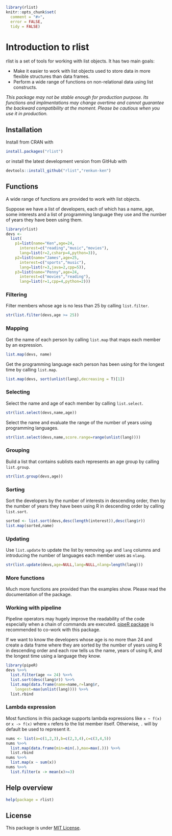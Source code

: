 <!--
%\VignetteEngine{knitr}
%\VignetteIndexEntry{Introduction to rlist}
-->

```r
library(rlist)
knitr::opts_chunk$set(
  comment = "#>",
  error = FALSE,
  tidy = FALSE)
```

# Introduction to rlist

rlist is a set of tools for working with list objects. It has two main goals:

- Make it easier to work with list objects used to store data in more flexible structures than data frames.
- Perform a wide range of functions on non-relational data using list constructs.

*This package may not be stable enough for production purpose. Its functions and implmentations may change overtime and cannot guarantee the backward compatibility at the moment. Please be cautious when you use it in production.*

## Installation

Install from CRAN with

```r
install.packages("rlist")
```

or install the latest development version from GitHub with

```r
devtools::install_github("rlist","renkun-ken")
```

## Functions

A wide range of functions are provided to work with list objects.

Suppose we have a list of developers, each of which has a name, age, some interests and a list of programming language they use and the number of years they have been using them.

```r
library(rlist)
devs <- 
  list(
    p1=list(name="Ken",age=24,
      interest=c("reading","music","movies"),
      lang=list(r=2,csharp=4,python=3)),
    p2=list(name="James",age=25,
      interest=c("sports","music"),
      lang=list(r=3,java=2,cpp=5)),
    p3=list(name="Penny",age=24,
      interest=c("movies","reading"),
      lang=list(r=1,cpp=4,python=2)))
```

### Filtering

Filter members whose age is no less than 25 by calling `list.filter`.

```r
str(list.filter(devs,age >= 25))
```

### Mapping

Get the name of each person by calling `list.map` that maps each member by an expression.

```r
list.map(devs, name)
```

Get the programming language each person has been using for the longest time by calling `list.map`.

```r
list.map(devs, sort(unlist(lang),decreasing = T)[1])
```

### Selecting

Select the name and age of each member by calling `list.select`.

```r
str(list.select(devs,name,age))
```

Select the name and evaluate the range of the number of years using programming languages.

```r
str(list.select(devs,name,score.range=range(unlist(lang))))
```

### Grouping

Build a list that contains sublists each represents an age group by calling `list.group`.

```r
str(list.group(devs,age))
```

### Sorting

Sort the developers by the number of interests in descending order, then by the number of years they have been using R in descending order by calling `list.sort`.

```r
sorted <- list.sort(devs,desc(length(interest)),desc(lang$r))
list.map(sorted,name)
```

### Updating

Use `list.update` to update the list by removing `age` and `lang` columns and introducing the number of languages each member uses as `nlang`.

```r
str(list.update(devs,age=NULL,lang=NULL,nlang=length(lang)))
```

### More functions

Much more functions are provided than the examples show. Please read the documentation of the package.

### Working with pipeline

Pipeline operators may hugely improve the readability of the code especially when a chain of commands are executed. [pipeR package](http://renkun.me/pipeR) is recommended to co-work with this package.

If we want to know the developers whose age is no more than 24 and create a data frame where they are sorted by the number of years using R in descending order and each row tells us the name, years of using R, and the longest time using a language they know.

```r
library(pipeR)
devs %>>%
  list.filter(age <= 24) %>>%
  list.sort(desc(lang$r)) %>>%
  list.map(data.frame(name=name,r=lang$r,
    longest=max(unlist(lang)))) %>>%
  list.rbind
```

### Lambda expression

Most functions in this package supports lambda expressions like `x ~ f(x)` or `x -> f(x)` where `x` refers to the list member itself. Otherwise, `.` will by default be used to represent it.

```r
nums <- list(a=c(1,2,3),b=c(2,3,4),c=c(3,4,5))
nums %>>%
  list.map(data.frame(min=min(.),max=max(.))) %>>%
  list.rbind
nums %>>%
  list.map(x ~ sum(x))
nums %>>%
  list.filter(x -> mean(x)>=3)
```

## Help overview

```r
help(package = rlist)
```

## License

This package is under [MIT License](http://opensource.org/licenses/MIT).
